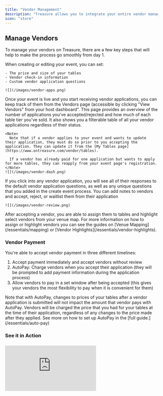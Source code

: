 ```yaml
---
title: "Vendor Management"
description: "Treasure allows you to integrate your entire vendor management process directly into your event page, starting from when you first create your event. "
icon: "store"
---
```


## Manage Vendors

To manage your vendors on Treasure, there are a few key steps that will help to make the process go smoothly from day 1.

<Steps>
  <Step title="Set Your Table and Application Information">
    When creating or editing your event, you can set: 

    - The price and size of your tables
    - Vendor check-in information
    - Custom vendor application questions

    ![](/images/vendor-apps.png)
  </Step>
  <Step title="Track Vendors on Your Vendors Page">
    Once your event is live and you start receiving vendor applications, you can keep track of them from the Vendors page (accessible by clicking "View Vendors" from your host dashboard". This page provides an overview of the number of applications you've accepted/rejected and how much of each table tier you've sold. It also shows you a filterable table of all your vendor applications regardless of their status.

    <Note>
      Note that if a vendor applies to your event and wants to update their application, they must do so prior to you accepting the application. They can update it from the [My Tables page](https://www.ontreasure.com/vendor/tables).

      If a vendor has already paid for one application but wants to apply for more tables, they can reapply from your event page's registration.
    </Note>
    ![](/images/vendor-dash.png)
  </Step>
  <Step title="Review Vendor Applications">
    If you click into any vendor application, you will see all of their responses to the default vendor application questions, as well as any unique questions that you added in the create event process. You can add notes to vendors and accept, reject, or waitlist them from their application

    ![](/images/vendor-review.png)
  </Step>
  <Step title="Assign your vendors to tables on your venue map">
    After accepting a vendor, you are able to assign them to tables and highlight select vendors from your venue map. For more information on how to assign or highlight vendors you can see the guides on [Venue Mapping](/essentials/mapping) or [Vendor Highlights](/essentials/vendor-highlights).
  </Step>
</Steps>

### Vendor Payment

You're able to accept vendor payment in three different timelines:

1. Accept payment immediately and accept vendors without review
2. AutoPay: Charge vendors when you accept their application (they will be prompted to add payment information during the application process)
3. Allow vendors to pay in a set window after being accepted (this gives your vendors the most flexibility to pay when it is convenient for them)

<Tip>
  Note that with AutoPay, changes to prices of your tables after a vendor application is submitted will not impact the amount that vendor pays with AutoPay. Vendors will be charged the price that you had for your tables at the time of their application, regardless of any changes to the price made after they applied. See more on how to set up AutoPay in the [full guide.](/essentials/auto-pay)
</Tip>

### See it in Action

### 

<iframe style={{ width:"100%",aspectRatio:"16/9",maxWidth:"560px" }} src="https://www.youtube.com/embed/c-XxJ-EopvM?si=JXz3Y5xUlr4vPzuS" title="YouTube video player" frameborder="0" allow="accelerometer; autoplay; clipboard-write; encrypted-media; gyroscope; picture-in-picture; web-share" referrerpolicy="strict-origin-when-cross-origin" allowfullscreen />

### Temporary Vendors and "Mark as Paid"

For your vendors that don't want to use Treasure at all, we offer a solution in the form of temporary vendors. 

- Temporary vendors are created by you, and can be treated like any other vendor once they are set up in your event
  - They can be assigned to specific tables on your venue map
  - You can designate the exact type of tables they purchased
  - They **will not** be able to update their own information such as additional social links 

    ![](/images/temp-vendors.png)

Vendors that are comfortable applying with their information on Treasure but have arranged for an alternative form of payment with you can be "Mark as Paid" from the vendor dashboard once they are accepted. 

- Vendors that are mark as paid (and temporary vendors) will not impact your total sales numbers on Treasure at all

![](/images/vendorappflat.png)